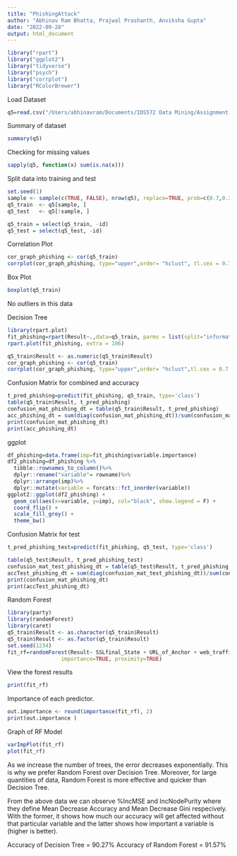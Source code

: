 ```yaml
---
title: "PhishingAttack"
author: "Abhinav Ram Bhatta, Prajwal Prashanth, Anviksha Gupta"
date: "2022-09-28"
output: html_document
---
```


```r
library("rpart")
library("ggplot2")
library("tidyverse")
library("psych")
library("corrplot")
library("RColorBrewer")
```

Load Dataset

```r
q5=read.csv("/Users/abhinavram/Documents/IDS572 Data Mining/Assignment 1/Q5.csv")
```

Summary of dataset

```r
summary(q5)
```

Checking for missing values

```r
sapply(q5, function(x) sum(is.na(x)))
```

Split data into training and test

```r
set.seed(1)
sample <- sample(c(TRUE, FALSE), nrow(q5), replace=TRUE, prob=c(0.7,0.3))
q5_train  <- q5[sample, ]
q5_test   <- q5[!sample, ]

q5_train = select(q5_train, -id)
q5_test = select(q5_test, -id)

```

Correlation Plot

```r
cor_graph_phishing <- cor(q5_train)
corrplot(cor_graph_phishing, type="upper",order= "hclust", tl.cex = 0.7,col=brewer.pal(n=8, name="RdYlBu"))
```
Box Plot
```r
boxplot(q5_train)
```

No outliers in this data

Decision Tree

```r
library(rpart.plot)
fit_phishing=rpart(Result~.,data=q5_train, parms = list(split="information"), method = 'class')
rpart.plot(fit_phishing, extra = 106)

q5_train$Result <- as.numeric(q5_train$Result)
cor_graph_phishing <- cor(q5_train)
corrplot(cor_graph_phishing, type="upper",order= "hclust",tl.cex = 0.7,col=brewer.pal(n=8, name="RdYlBu"))
```

Confusion Matrix for combined and accuracy

```r
t_pred_phishing=predict(fit_phishing, q5_train, type='class')
table(q5_train$Result, t_pred_phishing)
confusion_mat_phishing_dt = table(q5_train$Result, t_pred_phishing)
acc_phishing_dt = sum(diag(confusion_mat_phishing_dt))/sum(confusion_mat_phishing_dt)
print(confusion_mat_phishing_dt)
print(acc_phishing_dt)
```

ggplot

```r
df_phishing=data.frame(imp=fit_phishing$variable.importance)
df2_phishing=df_phishing %>%
  tibble::rownames_to_column()%>%
  dplyr::rename("variable"= rowname)%>%
  dplyr::arrange(imp)%>%
  dplyr::mutate(variable = forcats::fct_inorder(variable))
ggplot2::ggplot(df2_phishing) + 
  geom_col(aes(x=variable, y=imp), col="black", show.legend = F) +
  coord_flip() +
  scale_fill_grey() +
  theme_bw()
```

Confusion Matrix for test

```r

t_pred_phishing_test=predict(fit_phishing, q5_test, type='class')

table(q5_test$Result, t_pred_phishing_test)
confusion_mat_test_phishing_dt = table(q5_test$Result, t_pred_phishing_test)
accTest_phishing_dt = sum(diag(confusion_mat_test_phishing_dt))/sum(confusion_mat_test_phishing_dt)
print(confusion_mat_phishing_dt)
print(accTest_phishing_dt)
```

Random Forest

```r
library(party)
library(randomForest)
library(caret)
q5_train$Result <- as.character(q5_train$Result)
q5_train$Result <- as.factor(q5_train$Result)
set.seed(1234)
fit_rf=randomForest(Result~ SSLfinal_State + URL_of_Anchor + web_traffic , data=q5_train, ntree=500,
                 importance=TRUE, proximity=TRUE)
```

View the forest results

```r
print(fit_rf) 
```

Importance of each predictor.

```r
out.importance <- round(importance(fit_rf), 2)
print(out.importance )
```

Graph of RF Model

```r
varImpPlot(fit_rf)
plot(fit_rf)
```


As we increase the number of trees, the error decreases exponentially. 
This is why we prefer Random Forest over Decision Tree.
Moreover, for large quantities of data, Random Forest is more effective and quicker than Decision Tree.

From the above data we can observe %IncMSE and IncNodePurity where they define Mean Decrease Accuracy and Mean Decrease Gini respecively. With the former, it shows how much our accuracy will get affected without that particular variable and the latter shows how important a variable is (higher is better).

Accuracy of Decision Tree = 90.27%
Accuracy of Random Forest = 91.57%
